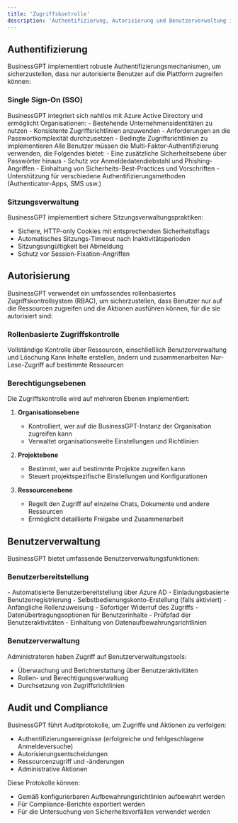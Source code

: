 ```yaml
---
title: 'Zugriffskontrolle'
description: 'Authentifizierung, Autorisierung und Benutzerverwaltung in BusinessGPT'
---
```




## Authentifizierung

BusinessGPT implementiert robuste Authentifizierungsmechanismen, um sicherzustellen, dass nur autorisierte Benutzer auf die Plattform zugreifen können:

### Single Sign-On (SSO)

<AccordionGroup>
  <Accordion icon="key" title="Azure AD Integration">
    BusinessGPT integriert sich nahtlos mit Azure Active Directory und ermöglicht Organisationen:
    - Bestehende Unternehmensidentitäten zu nutzen
    - Konsistente Zugriffsrichtlinien anzuwenden
    - Anforderungen an die Passwortkomplexität durchzusetzen
    - Bedingte Zugriffsrichtlinien zu implementieren
  </Accordion>
  <Accordion icon="shield-check" title="Multi-Faktor-Authentifizierung (MFA)">
    Alle Benutzer müssen die Multi-Faktor-Authentifizierung verwenden, die Folgendes bietet:
    - Eine zusätzliche Sicherheitsebene über Passwörter hinaus
    - Schutz vor Anmeldedatendiebstahl und Phishing-Angriffen
    - Einhaltung von Sicherheits-Best-Practices und Vorschriften
    - Unterstützung für verschiedene Authentifizierungsmethoden (Authenticator-Apps, SMS usw.)
  </Accordion>
</AccordionGroup>

### Sitzungsverwaltung

BusinessGPT implementiert sichere Sitzungsverwaltungspraktiken:

- Sichere, HTTP-only Cookies mit entsprechenden Sicherheitsflags
- Automatisches Sitzungs-Timeout nach Inaktivitätsperioden
- Sitzungsungültigkeit bei Abmeldung
- Schutz vor Session-Fixation-Angriffen

## Autorisierung

BusinessGPT verwendet ein umfassendes rollenbasiertes Zugriffskontrollsystem (RBAC), um sicherzustellen, dass Benutzer nur auf die Ressourcen zugreifen und die Aktionen ausführen können, für die sie autorisiert sind:

### Rollenbasierte Zugriffskontrolle

<CardGroup cols={3}>
  <Card title="Besitzer" icon="crown">
    Vollständige Kontrolle über Ressourcen, einschließlich Benutzerverwaltung und Löschung
  </Card>
  <Card title="Bearbeiter" icon="pen-to-square">
    Kann Inhalte erstellen, ändern und zusammenarbeiten
  </Card>
  <Card title="Betrachter" icon="eye">
    Nur-Lese-Zugriff auf bestimmte Ressourcen
  </Card>
</CardGroup>

### Berechtigungsebenen

Die Zugriffskontrolle wird auf mehreren Ebenen implementiert:

1. **Organisationsebene**
   - Kontrolliert, wer auf die BusinessGPT-Instanz der Organisation zugreifen kann
   - Verwaltet organisationsweite Einstellungen und Richtlinien

2. **Projektebene**
   - Bestimmt, wer auf bestimmte Projekte zugreifen kann
   - Steuert projektspezifische Einstellungen und Konfigurationen

3. **Ressourcenebene**
   - Regelt den Zugriff auf einzelne Chats, Dokumente und andere Ressourcen
   - Ermöglicht detaillierte Freigabe und Zusammenarbeit

## Benutzerverwaltung

BusinessGPT bietet umfassende Benutzerverwaltungsfunktionen:

### Benutzerbereitstellung

<AccordionGroup>
  <Accordion icon="user-plus" title="Benutzer-Onboarding">
    - Automatisierte Benutzerbereitstellung über Azure AD
    - Einladungsbasierte Benutzerregistrierung
    - Selbstbedienungskonto-Erstellung (falls aktiviert)
    - Anfängliche Rollenzuweisung
  </Accordion>
  <Accordion icon="user-minus" title="Benutzer-Offboarding">
    - Sofortiger Widerruf des Zugriffs
    - Datenübertragungsoptionen für Benutzerinhalte
    - Prüfpfad der Benutzeraktivitäten
    - Einhaltung von Datenaufbewahrungsrichtlinien
  </Accordion>
</AccordionGroup>

### Benutzerverwaltung

Administratoren haben Zugriff auf Benutzerverwaltungstools:

- Überwachung und Berichterstattung über Benutzeraktivitäten
- Rollen- und Berechtigungsverwaltung
- Durchsetzung von Zugriffsrichtlinien


## Audit und Compliance

BusinessGPT führt Auditprotokolle, um Zugriffe und Aktionen zu verfolgen:

- Authentifizierungsereignisse (erfolgreiche und fehlgeschlagene Anmeldeversuche)
- Autorisierungsentscheidungen
- Ressourcenzugriff und -änderungen
- Administrative Aktionen

Diese Protokolle können:
- Gemäß konfigurierbaren Aufbewahrungsrichtlinien aufbewahrt werden
- Für Compliance-Berichte exportiert werden
- Für die Untersuchung von Sicherheitsvorfällen verwendet werden
